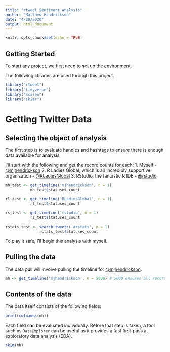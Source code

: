 ```yaml
---
title: "rtweet Sentiment Analysis"
author: "Matthew Hendrickson"
date: "4/20/2020"
output: html_document
---
```


```r
knitr::opts_chunk$set(echo = TRUE)
```



## Getting Started

To start any project, we first need to set up the environment.

The following libraries are used through this project.

```r
library("rtweet")
library("tidyverse")
library("scales")
library("skimr")
```



# Getting Twitter Data

## Selecting the object of analysis

The first step is to evaluate handles and hashtags to ensure there is enough data available for analysis.

I'll start with the following and get the record counts for each:
1. Myself - [@mjhendrickson](https://twitter.com/mjhendrickson)
2. R Ladies Global, which is an incredibly supportive organization - [@RLadiesGlobal](https://twitter.com/RLadiesGlobal)
3. RStudio, the fantastic R IDE - 
[@rstudio](https://twitter.com/rstudio)

```r
mh_test <- get_timeline('mjhendrickson', n = 1)
           mh_test$statuses_count
```

```r
rl_test <- get_timeline('RLadiesGlobal', n = 1)
           rl_test$statuses_count
```

```r
rs_test <- get_timeline('rstudio', n = 1)
           rs_test$statuses_count
```

```r
rstats_test <- search_tweets('#rstats', n = 1)
               rstats_test$statuses_count
```

To play it safe, I'll begin this analysis with myself.



## Pulling the data

The data pull will involve pulling the timeline for [@mjhendrickson](https://twitter.com/mjhendrickson).

```r
mh <- get_timeline('mjhendrickson', n = 5000) # 5000 ensures all records are taken
```

## Contents of the data

The data itself consists of the following fields:

```r
print(colnames(mh))
```

Each field can be evaluated individually. Before that step is taken, a tool such as `DataExplorer` can be useful as it provides a fast first-pass at exploratory data analysis (EDA).

```r
skim(mh)
```

